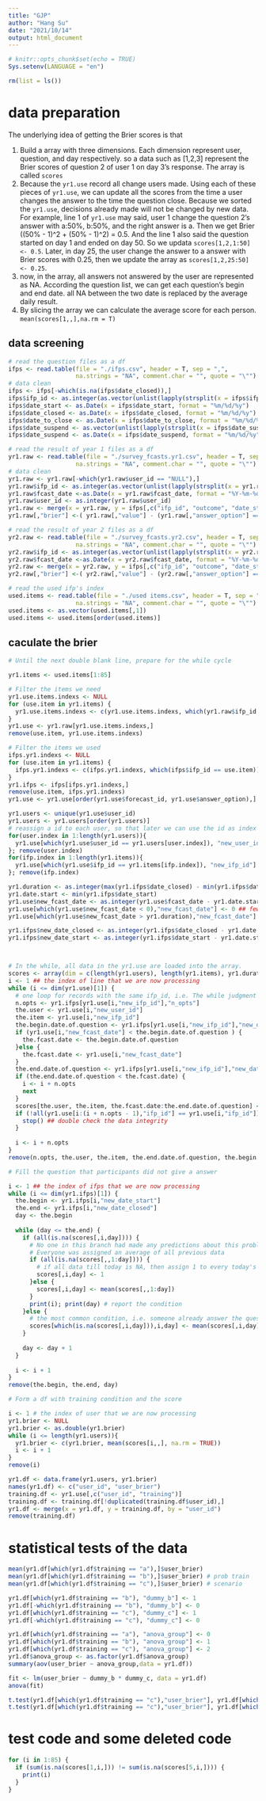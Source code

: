```yaml
---
title: "GJP"
author: "Hang Su"
date: "2021/10/14"
output: html_document
---
```


```r
# knitr::opts_chunk$set(echo = TRUE)
Sys.setenv(LANGUAGE = "en")
```

```r
rm(list = ls())
```

# data preparation

The underlying idea of getting the Brier scores is that 

1. Build a array with three dimensions. Each dimension represent user, question, and day respectively. so a data such as [1,2,3] represent the Brier scores of question 2 of user 1 on day 3's response. The array is called `scores`
2. Because the `yr1.use` record all change users made. Using each of these pieces of `yr1.use`, we can update all the scores from the time a user changes the answer to the time the question close. Because we sorted the `yr1.use`, decisions already made will not be changed by new data. For example, line 1 of `yr1.use` may said, user 1 change the question 2's answer with a:50%, b:50%, and the right answer is a. Then we get Brier ((50% - 1)^2 +  (50% - 1)^2) = 0.5. And the line 1 also said the question started on day 1 and ended on day 50. So we updata `scores[1,2,1:50] <- 0.5`. Later, in day 25, the user change the answer to a answer with Brier scores with 0.25, then we update the array as `scores[1,2,25:50] <- 0.25`.
3. now, in the array, all answers not answered by the user are represented as NA. According the question list, we can get each question's begin and end date. all NA between the two date is replaced by the average daily result.
4. By slicing the array we can calculate the average score for each person. `mean(scores[1,,],na.rm = T)`

## data screening

```r
# read the question files as a df
ifps <- read.table(file = "./ifps.csv", header = T, sep = ",", 
                   na.strings = "NA", comment.char = "", quote = "\"")
# data clean
ifps <- ifps[-which(is.na(ifps$date_closed)),]
ifps$ifp_id <- as.integer(as.vector(unlist(lapply(strsplit(x = ifps$ifp_id, split = "-"), function(x) x[1]))))
ifps$date_start <- as.Date(x = ifps$date_start, format = "%m/%d/%y")
ifps$date_closed <- as.Date(x = ifps$date_closed, format = "%m/%d/%y")
ifps$date_to_close <- as.Date(x = ifps$date_to_close, format = "%m/%d/%y")
ifps$date_suspend <- as.vector(unlist(lapply(strsplit(x = ifps$date_suspend, split = " "), function(x) x[1])))
ifps$date_suspend <- as.Date(x = ifps$date_suspend, format = "%m/%d/%y")

# read the result of year 1 files as a df
yr1.raw <- read.table(file = "./survey_fcasts.yr1.csv", header = T, sep = ",", 
                   na.strings = "NA", comment.char = "", quote = "\"") 
# data clean
yr1.raw <- yr1.raw[-which(yr1.raw$user_id == "NULL"),]
yr1.raw$ifp_id <- as.integer(as.vector(unlist(lapply(strsplit(x = yr1.raw$ifp_id, split = "-"), function(x) x[1]))))
yr1.raw$fcast_date <-as.Date(x = yr1.raw$fcast_date, format = "%Y-%m-%d")
yr1.raw$user_id <- as.integer(yr1.raw$user_id)
yr1.raw <- merge(x = yr1.raw, y = ifps[,c("ifp_id", "outcome", "date_start", "date_closed")], by = "ifp_id")
yr1.raw[,"brier"] <-( yr1.raw[,"value"] - (yr1.raw[,"answer_option"] == yr1.raw[,"outcome"]))^2

# read the result of year 2 files as a df
yr2.raw <- read.table(file = "./survey_fcasts.yr2.csv", header = T, sep = ",", 
                   na.strings = "NA", comment.char = "", quote = "\"")
yr2.raw$ifp_id <- as.integer(as.vector(unlist(lapply(strsplit(x = yr2.raw$ifp_id, split = "-"), function(x) x[1]))))
yr2.raw$fcast_date <-as.Date(x = yr2.raw$fcast_date, format = "%Y-%m-%d")
yr2.raw <- merge(x = yr2.raw, y = ifps[,c("ifp_id", "outcome", "date_start", "date_closed")], by = "ifp_id")
yr2.raw[,"brier"] <-( yr2.raw[,"value"] - (yr2.raw[,"answer_option"] == yr2.raw[,"outcome"]))^2

# read the used ifp's index
used.items <- read.table(file = "./used items.csv", header = T, sep = ",", 
                   na.strings = "NA", comment.char = "", quote = "\"")
used.items <- as.vector(used.items[,1])
used.items <- used.items[order(used.items)]
```

## caculate the brier

```r

# Until the next double blank line, prepare for the while cycle

yr1.items <- used.items[1:85]

# Filter the items we need
yr1.use.items.indexs <- NULL
for (use.item in yr1.items) {
  yr1.use.items.indexs <- c(yr1.use.items.indexs, which(yr1.raw$ifp_id == use.item))
}
yr1.use <- yr1.raw[yr1.use.items.indexs,]
remove(use.item, yr1.use.items.indexs)

# Filter the items we used
ifps.yr1.indexs <- NULL
for (use.item in yr1.items) {
  ifps.yr1.indexs <- c(ifps.yr1.indexs, which(ifps$ifp_id == use.item))
}
yr1.ifps <- ifps[ifps.yr1.indexs,]
remove(use.item, ifps.yr1.indexs)
yr1.use <- yr1.use[order(yr1.use$forecast_id, yr1.use$answer_option),]

yr1.users <- unique(yr1.use$user_id)
yr1.users <- yr1.users[order(yr1.users)]
# reassign a id to each user, so that later we can use the id as index within our array
for(user.index in 1:length(yr1.users)){
  yr1.use[which(yr1.use$user_id == yr1.users[user.index]), "new_user_id"] <- user.index 
}; remove(user.index)
for(ifp.index in 1:length(yr1.items)){
  yr1.use[which(yr1.use$ifp_id == yr1.items[ifp.index]), "new_ifp_id"] <- ifp.index 
}; remove(ifp.index)

yr1.duration <- as.integer(max(yr1.ifps$date_closed) - min(yr1.ifps$date_start))
yr1.date.start <- min(yr1.ifps$date_start)
yr1.use$new_fcast_date <- as.integer(yr1.use$fcast_date - yr1.date.start)
yr1.use[which(yr1.use$new_fcast_date < 0),"new_fcast_date"] <- 0 ## few line's fcast_date is before the open day.
yr1.use[which(yr1.use$new_fcast_date > yr1.duration),"new_fcast_date"] <- yr1.duration ## no line in the yr1.use is influence by this code, but include it in case that happen

yr1.ifps$new_date_closed <- as.integer(yr1.ifps$date_closed - yr1.date.start)
yr1.ifps$new_date_start <- as.integer(yr1.ifps$date_start - yr1.date.start) + 1



# In the while, all data in the yr1.use are loaded into the array.
scores <- array(dim = c(length(yr1.users), length(yr1.items), yr1.duration)) ## x = persons, y = items. z = days.
i <- 1 ## the index of line that we are now processing
while (i <= dim(yr1.use)[1]) {
  # one loop for records with the same ifp_id, i.e. The while judgment is executed once a day
  n.opts <- yr1.ifps[yr1.use[i,"new_ifp_id"],"n_opts"]
  the.user <- yr1.use[i,"new_user_id"]
  the.item <- yr1.use[i,"new_ifp_id"]
  the.begin.date.of.question <- yr1.ifps[yr1.use[i,"new_ifp_id"],"new_date_start"]
  if (yr1.use[i,"new_fcast_date"] < the.begin.date.of.question ) {
    the.fcast.date <- the.begin.date.of.question
  }else {
    the.fcast.date <- yr1.use[i,"new_fcast_date"]
  }
  the.end.date.of.question <- yr1.ifps[yr1.use[i,"new_ifp_id"],"new_date_closed"]
  if (the.end.date.of.question < the.fcast.date) {
    i <- i + n.opts
    next
  }
  scores[the.user, the.item, the.fcast.date:the.end.date.of.question] <- sum(yr1.use[i:(i + n.opts - 1),"brier"])
  if (!all(yr1.use[i:(i + n.opts - 1),"ifp_id"] == yr1.use[i,"ifp_id"])) {
    stop() ## double check the data integrity
  }
  
  i <- i + n.opts
}
remove(n.opts, the.user, the.item, the.end.date.of.question, the.begin.date.of.question)
```


```r
# Fill the question that participants did not give a answer

i <- 1 ## the index of ifps that we are now processing
while (i <= dim(yr1.ifps)[1]) {
  the.begin <- yr1.ifps[i,"new_date_start"]
  the.end <- yr1.ifps[i,"new_date_closed"]
  day <- the.begin
  
  while (day <= the.end) {
    if (all(is.na(scores[,i,day]))) {
      # No one in this branch had made any predictions about this problem before today
      # Everyone was assigned an average of all previous data
      if (all(is.na(scores[,,1:day]))) {
        # if all data till today is NA, then assign 1 to every today's NA
        scores[,i,day] <- 1
      }else {
        scores[,i,day] <- mean(scores[,,1:day])
      }
      print(i); print(day) # report the condition
    }else {
      # the most common condition, i.e. someone already answer the question
      scores[which(is.na(scores[,i,day])),i,day] <- mean(scores[,i,day], na.rm = TRUE)
    }
    
    day <- day + 1
  }
  
  i <- i + 1
}
remove(the.begin, the.end, day)
```

```r

# Form a df with training condition and the score

i <- 1 # the index of user that we are now processing
yr1.brier <- NULL
yr1.brier <- as.double(yr1.brier)
while (i <= length(yr1.users)){
  yr1.brier <- c(yr1.brier, mean(scores[i,,], na.rm = TRUE))
  i <- i + 1
}
remove(i)

yr1.df <- data.frame(yr1.users, yr1.brier)
names(yr1.df) <- c("user_id", "user_brier")
training.df <- yr1.use[,c("user_id", "training")]
training.df <- training.df[!duplicated(training.df$user_id),]
yr1.df <- merge(x = yr1.df, y = training.df, by = "user_id")
remove(training.df)
```

# statistical tests of the data

```r
mean(yr1.df[which(yr1.df$training == "a"),]$user_brier)
mean(yr1.df[which(yr1.df$training == "b"),]$user_brier) # prob train
mean(yr1.df[which(yr1.df$training == "c"),]$user_brier) # scenario
```



```r
yr1.df[which(yr1.df$training == "b"), "dummy_b"] <- 1
yr1.df[-which(yr1.df$training == "b"), "dummy_b"] <- 0
yr1.df[which(yr1.df$training == "c"), "dummy_c"] <- 1
yr1.df[-which(yr1.df$training == "c"), "dummy_c"] <- 0

yr1.df[which(yr1.df$training == "a"), "anova_group"] <- 0
yr1.df[which(yr1.df$training == "b"), "anova_group"] <- 1
yr1.df[which(yr1.df$training == "c"), "anova_group"] <- 2
yr1.df$anova_group <- as.factor(yr1.df$anova_group)
summary(aov(user_brier ~ anova_group,data = yr1.df))

fit <- lm(user_brier ~ dummy_b * dummy_c, data = yr1.df)
anova(fit)
```

```r
t.test(yr1.df[which(yr1.df$training == "c"),"user_brier"], yr1.df[which(yr1.df$training == "a"),"user_brier"])
t.test(yr1.df[which(yr1.df$training == "c"),"user_brier"], yr1.df[which(yr1.df$training == "b"),"user_brier"])
```


# test code and some deleted code
```r
for (i in 1:85) {
  if (sum(is.na(scores[1,i,])) != sum(is.na(scores[5,i,]))) {
    print(i)
  }
}
```
